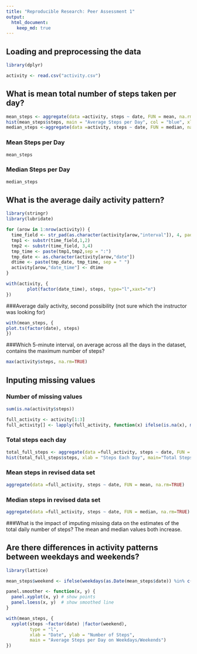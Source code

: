 ```yaml
---
title: "Reproducible Research: Peer Assessment 1"
output: 
  html_document:
    keep_md: true
---
```



## Loading and preprocessing the data

```r
library(dplyr)

activity <- read.csv("activity.csv")
```



## What is mean total number of steps taken per day?

```r
mean_steps <- aggregate(data =activity, steps ~ date, FUN = mean, na.rm=TRUE)
hist(mean_steps$steps, main = "Average Steps per Day", col = "blue", xlab = "Number of Steps")
median_steps <-aggregate(data =activity, steps ~ date, FUN = median, na.rm=TRUE)

```

### Mean Steps per Day
```r
mean_steps
```
### Median Steps per Day
```r
median_steps
```
## What is the average daily activity pattern?

```r

library(stringr)
library(lubridate)

for (arow in 1:nrow(activity)) {
  time_field <- str_pad(as.character(activity[arow,"interval"]), 4, pad = "0")
  tmp1 <- substr(time_field,1,2)
  tmp2 <- substr(time_field, 3,4)
  tmp_time <- paste(tmp1,tmp2,sep = ":")
  tmp_date <- as.character(activity[arow,"date"])
  dtime <- paste(tmp_date, tmp_time, sep = " ")
  activity[arow,"date_time"] <- dtime
}

with(activity, {
        plot(factor(date_time), steps, type="l",xaxt="n")
})
```

###Average daily activity, second possibility (not sure which the instructor was looking for)

```r
with(mean_steps, {
plot.ts(factor(date), steps)
})
```
###Which 5-minute interval, on average across all the days in the dataset, contains the maximum number of steps?

```r
max(activity$steps, na.rm=TRUE)
```

## Inputing missing values

### Number of missing values

```r
sum(is.na(activity$steps))
```

```r
full_activity <- activity[1:3]
full_activity[] <- lapply(full_activity, function(x) ifelse(is.na(x), mean(x, na.rm = TRUE), x))
```

### Total steps each day

```r
total_full_steps <- aggregate(data =full_activity, steps ~ date, FUN = sum, na.rm=TRUE)
hist(total_full_steps$steps, xlab = "Steps Each Day", main="Total Steps Each Day")
```
### Mean steps in revised data set

```r
aggregate(data =full_activity, steps ~ date, FUN = mean, na.rm=TRUE)
```

### Median steps in revised data set

```r
aggregate(data =full_activity, steps ~ date, FUN = median, na.rm=TRUE)
```
###What is the impact of imputing missing data on the estimates of the total daily number of steps?
The mean and median values both increase.

## Are there differences in activity patterns between weekdays and weekends?

```r
library(lattice)

mean_steps$weekend <- ifelse(weekdays(as.Date(mean_steps$date)) %in% c("Saturday","Sunday"), "weekend", "weekday")

panel.smoother <- function(x, y) {
  panel.xyplot(x, y) # show points 
  panel.loess(x, y)  # show smoothed line 
}

with(mean_steps, {
  xyplot(steps ~factor(date) |factor(weekend), 
         type = "l",
         xlab = "Date", ylab = "Number of Steps", 
         main = "Average Steps per Day on Weekdays/Weekends")    
})
```